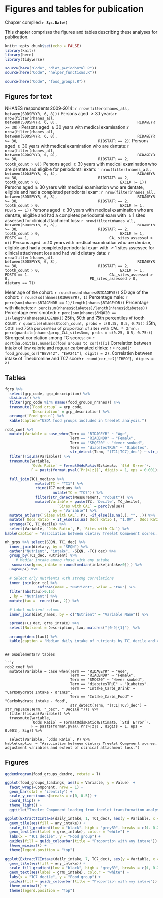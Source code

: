 # Figures and tables for publication {#paper}
Chapter compiled **`r Sys.Date()`**

This chapter comprises the figures and tables describing these analyses for publication.

```r
knitr::opts_chunk$set(echo = FALSE)
library(knitr)
library(here)
library(tidyverse)
```


```r
source(here("Code", "diet_periodontal.R"))
source(here("Code", "helper_functions.R"))
```

```r
source(here("Code", "food_groups.R"))
```

## Figures for text
NHANES respondents 2009-2014: `r nrow(filter(nhanes_all, between(SDDSRVYR, 6, 8)))`
Persons aged $\geq30$ years: `r nrow(filter(nhanes_all, 
                                    between(SDDSRVYR, 6, 8),
                                    RIDAGEYR >= 30))`
Persons aged $\geq30$ years with medical examination:`r nrow(filter(nhanes_all, 
                                    between(SDDSRVYR, 6, 8),
                                    RIDAGEYR >= 30,
                                    RIDSTATR == 2))`
Persons aged $\geq30$ years with medical examination who are dentate:`r nrow(filter(nhanes_all, 
                                    between(SDDSRVYR, 6, 8),
                                    RIDAGEYR >= 30,
                                    RIDSTATR == 2,
                                    tooth_count > 0))`
Persons aged $\geq30$ years with medical examination who are dentate and eligible for periodontal exam:
                            `r nrow(filter(nhanes_all, 
                                    between(SDDSRVYR, 6, 8),
                                    RIDAGEYR >= 30,
                                    RIDSTATR == 2,
                                    tooth_count > 0,
                                    EXCLU != 1))`
Persons aged $\geq30$ years with medical examination who are dentate, eligible and had a completed periodontal exam:
                            `r nrow(filter(nhanes_all, 
                                    between(SDDSRVYR, 6, 8),
                                    RIDAGEYR >= 30,
                                    RIDSTATR == 2,
                                    tooth_count > 0,
                                    EXCLU != 1,
                                    PDSTS == 1))`
Persons aged $\geq30$ years with medical examination who are dentate, eligible and had a completed periodontal exam with $\geq1$ sites assessed for clinical attachment loss:
                            `r nrow(filter(nhanes_all, 
                                    between(SDDSRVYR, 6, 8),
                                    RIDAGEYR >= 30,
                                    RIDSTATR == 2,
                                    tooth_count > 0,
                                    EXCLU != 1,
                                    PDSTS == 1,
                                    CAL_sites_assessed > 0))`
Persons aged $\geq30$ years with medical examination who are dentate, eligible and had a completed periodontal exam with $\geq1$ sites assessed for clinical attachment loss and had valid dietary data:
                            `r nrow(filter(nhanes_all, 
                                    between(SDDSRVYR, 6, 8),
                                    RIDAGEYR >= 30,
                                    RIDSTATR == 2,
                                    tooth_count > 0,
                                    EXCLU != 1,
                                    PDSTS == 1,
                                    CAL_sites_assessed > 0,
                                    PD_sites_assessed > 0,
                                    dietary == T))`

Mean age of the cohort: `r round(mean(nhanes$RIDAGEYR))`
SD age of the cohort: `r round(sd(nhanes$RIDAGEYR), 1)`
Percentage male: `r perc(sum(nhanes$RIAGENDR == 1)/length(nhanes$RIAGENDR))`
Percentage with diabetes: `r perc(sum(nhanes$diabetes)/length(nhanes$diabetes))`
Percentage ever smoked: `r perc(sum(nhanes$SMQ020 == 1)/length(nhanes$RIAGENDR))`
25th, 50th and 75th percentiles of tooth count: `r quantile(nhanes$tooth_count, probs = c(0.25, 0.5, 0.75))`
25th, 50th and 75th percentiles of proportion of sites with CAL $\geq3$mm: `r perc(quantile(nhanes$prop_CAL_sites3mm, probs = c(0.25, 0.5, 0.75)))`
Strongest correlation among TC scores: $\tau=$ `r sort(na.omit(as.numeric(food_groups_tc_cor)))[1]`
Correlation between intake of low calorie and regular carbonated drinks: r = `round(r food_groups_cor["BEV242", "BeV241"], digits = 2)`.
Correlation between intake of Theobromine and TC7 score `r round(cor_tc7["THEO"], digits = 2)`

## Tables
```r
fgrp %>% 
  select(grp_code, grp_description) %>% 
  distinct() %>%
  filter(grp_code %in% names(food_groups_nhanes)) %>% 
  transmute(`Food group` = grp_code, 
            `Description` = grp_description) %>% 
  arrange(`Food group`) %>% 
  kable(caption="USDA food groups included in treelet analysis.")

```

```r
rob1_coef %>% 
  mutate(Variable = case_when(Term == "RIDAGEYR" ~ "Age",
                              Term == "RIAGENDR" ~ "Female",
                              Term == "SMQ020" ~ "Never smoked",
                              Term == "diabetesTRUE" ~ "Diabetes",
                              str_detect(Term, "(TC1|TC7)_dec") ~ str_replace(Term, "_dec", " Decile "))) %>% 
  filter(!is.na(Variable)) %>% 
  transmute(Variable,         
            `Odds Ratio` = FormatOddsRatio(Estimate, `Std. Error`),
            P = paste(format.pval(`Pr(>|z|)`, digits = 1, eps = 0.001), Sig)) %>% 
  
  full_join(TC1_medians %>% 
              mutate(TC = "TC1") %>% 
              rbind(TC7_medians %>% 
                      mutate(TC = "TC7")) %>% 
              filter(str_detect(Measurement, "robust")) %>% 
              mutate(Variable = paste(TC, "Decile", TC_decile),
                        `Sites with CAL` = perc(value))
                    , by = "Variable") %>% 
  mutate_at(vars(`Sites with CAL`, P), ~if_else(is.na(.), "", .)) %>% 
  mutate(`Odds Ratio` = if_else(is.na(`Odds Ratio`), "1.00", `Odds Ratio`)) %>% 
  arrange(TC, TC_decile) %>% 
  select(Variable, `Odds Ratio`, P, `Sites with CAL`) %>%   
kable(caption = "Association between dietary Treelet Component scores, adjustment variables and extent of clinical attachment loss.")


```

```r
nh_grps %>% select(SEQN, TC1_dec) %>% 
  inner_join(dietary, by = "SEQN") %>% 
  gather("Nutrient", "intake", -SEQN, -TC1_dec) %>% 
  group_by(TC1_dec, Nutrient) %>% 
     # Median intake among those with any intake
   summarise(grms_intake = round(median(intake[intake>0]))) %>% 
  ungroup() %>% 
  
  # Select only nutrients with strong correlations 
  inner_join(cor_tc1 %>% 
               enframe(name = "Nutrient", value = "tau") %>% 
  filter(abs(tau)>0.15)
  , by = "Nutrient") %>%
  mutate(tau =  round(tau, 2)) %>% 
  
  # Label nutrient column
  inner_join(diet_names, by = c("Nutrient" = "Variable Name")) %>% 
  
  spread(TC1_dec, grms_intake) %>%
  select(Nutrient = Description, tau, matches("[0-9]{1}")) %>% 

  arrange(desc(tau)) %>% 
  kable(caption = "Median daily intake of nutrients by TC1 decile and correlation with TC1.")
```
```

## Supplementary tables

```r
rob2_coef %>% 
  mutate(Variable = case_when(Term == "RIDAGEYR" ~ "Age",
                              Term == "RIAGENDR" ~ "Female",
                              Term == "SMQ020" ~ "Never smoked",
                              Term == "diabetesTRUE" ~ "Diabetes",
                              Term == "Intake_Carbs_Drink" ~ "Carbohydrate intake - drinks",
                              Term == "Intake_Carbs_Food" ~ "Carbohydrate intake - food",
                              str_detect(Term, "(TC1|TC7)_dec") ~ str_replace(Term, "_dec", " Decile "))) %>% 
  filter(!is.na(Variable)) %>% 
  transmute(Variable,         
            `Odds Ratio` = FormatOddsRatio(Estimate, `Std. Error`),
            P = paste(format.pval(`Pr(>|z|)`, digits = 1, eps = 0.001), Sig)) %>% 

  select(Variable, `Odds Ratio`, P) %>%   
kable(caption = "Association between dietary Treelet Component scores, adjustment variables and extent of clinical attachment loss.")
```

## Figures
```r
ggdendrogram(food_groups_dendro, rotate = T)
```

```r
ggplot(food_groups_loadings, aes(x = Variable, y = Value)) +
  facet_wrap(~Component, nrow = 1) +
  geom_bar(stat = "identity") + 
  scale_y_continuous(breaks = c(0, 0.5)) +
  coord_flip() + 
  theme_light() +
  ggtitle("Treelet Component loading from treelet transformation analysis of food group intake.")
```

```r
ggplot(ExtractTCIntake(daily_intake, 1, TC1_dec), aes(y = Variable, x = TC1_dec)) +
  geom_tile(aes(fill = any_intake)) +
  scale_fill_gradient(low = "black", high = "grey80", breaks = c(0, 0.2, 0.4, 0.6, 0.8,1), limits = c(0,1)) + 
  geom_text(aes(label = grms_intake), colour = "white") +
  labs(x = "TC1 decile", y = "Food group") +
  guides(fill = guide_colourbar(title = "Proportion with any intake")) +
  theme_minimal() +
  theme(legend.position = "top")
```

```r
ggplot(ExtractTCIntake(daily_intake, 7, TC7_dec), aes(y = Variable, x = TC7_dec)) +
  geom_tile(aes(fill = any_intake)) +
  scale_fill_gradient(low = "black", high = "grey80", breaks = c(0, 0.2, 0.4, 0.6, 0.8,1), limits = c(0,1)) +  
  geom_text(aes(label = grms_intake), colour = "white") +
  labs(x = "TC7 decile", y = "Food group") +
  guides(fill = guide_colourbar(title = "Proportion with any intake")) +
  theme_minimal() +
  theme(legend.position = "top")
```